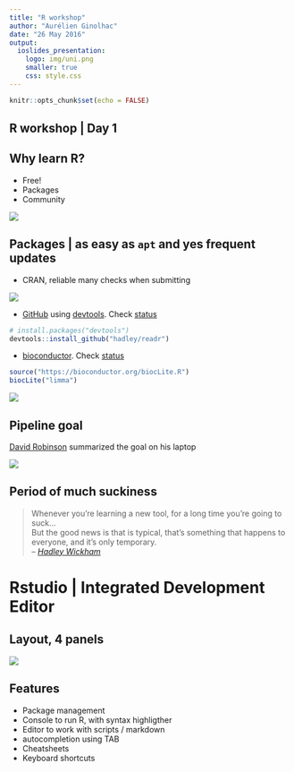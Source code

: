 ```yaml
---
title: "R workshop"
author: "Aurélien Ginolhac"
date: "26 May 2016"
output:
  ioslides_presentation:
    logo: img/uni.png
    smaller: true
    css: style.css
---
```


```r
knitr::opts_chunk$set(echo = FALSE)
```

## R workshop | Day 1



## Why learn R? {.build}

- Free!
- Packages
- Community

<img src="img/r_community_450.png">


## Packages | as easy as `apt` and yes frequent updates


<div class="columns-2">
- CRAN, reliable many checks when submitting

![](img/install_packages_300.png)

- [GitHub](https://github.com/) using [devtools](https://github.com/hadley/devtools). Check [status](https://github.com/hadley/readr)
```r
# install.packages("devtools")
devtools::install_github("hadley/readr")
```

- [bioconductor](https://www.bioconductor.org/). Check [status](https://www.bioconductor.org/packages/release/bioc/html/limma.html)
```r
source("https://bioconductor.org/biocLite.R")
biocLite("limma")
```

![](img/install_console_200.png)

</div>




## Pipeline goal

[David Robinson](http://varianceexplained.org/) summarized the goal on his laptop

<img src="img/drob_r_pipeline_600.jpg">


## Period of much suckiness

> Whenever you’re learning a new tool, for a long time you’re going to suck...</br>
> But the good news is that is typical, that’s something that happens to everyone, and it’s only temporary.</br>
> -- <cite>[Hadley Wickham][1]</cite>

[1]:https://youtu.be/8SGif63VW6E?t=4m12s


# Rstudio | Integrated Development Editor

## Layout, 4 panels

<img src="img/rstudio_layout_850.png">

## Features

- Package management
- Console to run R, with syntax highligther
- Editor to work with scripts / markdown
- autocompletion using TAB
- Cheatsheets
- Keyboard shortcuts

